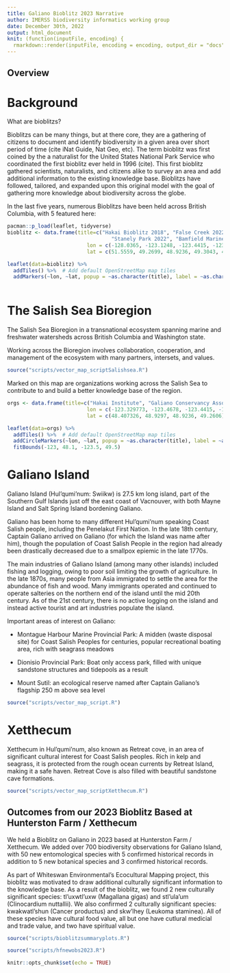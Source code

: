 ```yaml
---
title: Galiano Bioblitz 2023 Narrative
author: IMERSS biodiversity informatics working group
date: December 30th, 2022
output: html_document
knit: (function(inputFile, encoding) {
  rmarkdown::render(inputFile, encoding = encoding, output_dir = "docs") })
---
```

## Overview

# Background 

What are bioblitzs?

Bioblitzs can be many things, but at there core, they are a gathering of citizens to document and identify biodiversity in a given area over short period of time (cite iNat Guide, Nat Geo, etc). The term bioblitz was first coined by the a naturalist for the United States National Park Service who coordinated the first bioblitz ever held in 1996 (cite). This first bioblitz gathered scientists, naturalists, and citizens alike to survey an area and add additional information to the existing knowledge base. Bioblitzs have followed, tailored, and expanded upon this original model with the goal of gathering more knowledge about biodiversity across the globe.

In the last five years, numerous Bioblitzs have been held across British Columbia, with 5 featured here:


```r
pacman::p_load(leaflet, tidyverse)
bioblitz <- data.frame(title=c("Hakai Bioblitz 2018", "False Creek 2022", "Galiano Island 2019, 2023", 
                                  "Stanely Park 2022", "Bamfield Marine Sciences Centre 2022"), 
                          lon = c(-128.0365, -123.1248, -123.4415, -123.1443, -125.1428), 
                          lat = c(51.5559, 49.2699, 48.9236, 49.3043, 48.8333))

leaflet(data=bioblitz) %>%
  addTiles() %>%  # Add default OpenStreetMap map tiles
  addMarkers(~lon, ~lat, popup = ~as.character(title), label = ~as.character(title))
  
```

# The Salish Sea Bioregion

The Salish Sea Bioregion in a transnational ecosystem spanning marine and freshwater watersheds across British Columbia and Washington state.

Working across the Bioregion involves collaboration, cooperation, and management of the ecosystem with many partners, intersets, and values. 


```r
source("scripts/vector_map_scriptSalishsea.R")
```

Marked on this map are organizations working across the Salish Sea to contribute to and build a better knowledge base of the region. 

```r
orgs <- data.frame(title=c("Hakai Institute", "Galiano Conservancy Association", "Institute for Multidisciplinary Ecological Research in the Salish Sea", "University of British Columbia"), 
                          lon = c(-123.329773, -123.4678, -123.4415, -123.2460), 
                          lat = c(48.407326, 48.9297, 48.9236, 49.2606))

leaflet(data=orgs) %>%
  addTiles() %>%  # Add default OpenStreetMap map tiles
  addCircleMarkers(~lon, ~lat, popup = ~as.character(title), label = ~as.character(title), stroke=TRUE,  color="#414487FF", opacity=0.8, fill=TRUE,  fillColor="#414487FF", fillOpacity=0.5, weight=1, ) %>%
  fitBounds(-123, 48.1, -123.5, 49.5)
```

# Galiano Island

Galiano Island (Hul'qumi'num: Swiikw) is 27.5 km long island, part of the Southern Gulf Islands just off the east coast of Vacnouver, with both Mayne Island and Salt Spring Island bordening Galiano. 

Galiano has been home to many different Hul'qumi'num speaking Coast Salish people, including the Penelakut First Nation. In the late 18th century, Captain Galiano arrived on Galiano (for which the Island was name after him), though the population of Coast Salish People in the region had already been drastically decreased due to a smallpox epiemic in the late 1770s. 

The main industries of Galiano Island (among many other islands) included fishing and logging, owing to poor soil limiting the growth of agriculture. In the late 1870s, many people from Asia immigrated to settle the area for the abundance of fish and wood. Many immigrants operated and continued to operate salteries on the northern end of the island until the mid 20th century. As of the 21st century, there is no active logging on the island and instead active tourist and art industries populate the island. 

Important areas of interest on Galiano:

* Montague Harbour Marine Provincial Park: A midden (waste disposal site) for Coast Salish Peoples for centuries, popular recreational boating area, rich with seagrass meadows

* Dionisio Provincial Park: Boat only access park, filled with unique sandstone structures and tidepools as a result 

* Mount Sutil: an ecological reserve named after Captain Galiano's flagship 250 m above sea level




```r
source("scripts/vector_map_script.R")
```


# Xetthecum


Xetthecum in Hul'qumi'num, also known as Retreat cove, in an area of significant cultural interest for Coast Salish peoples. Rich in kelp and seagrass, it is protected from the rough ocean currents by Retreat Island, making it a safe haven. Retreat Cove is also filled with beautiful sandstone cave formations. 

```r
source("scripts/vector_map_scriptXetthecum.R")
```

## Outcomes from our 2023 Bioblitz Based at Hunterston Farm / Xetthecum 

We held a Bioblitz on Galiano in 2023 based at Hunterston Farm / Xetthecum. We added over 700 biodiversity observations for Galiano Island, with 50 new entomological species with 5 confirmed historical records in addition to 5 new botanical species and 3 confirmed historical records. 

As part of Whiteswan Environmental's Ecocultural Mapping project, this bioblitz was motivated to draw additional culturally significant information to the knowledge base. As a result of the bioblitz, we found 2 new culturally significant species: tl'uxwtl'uxw (Magallana gigas) and stl'ula'um (Clinocardium nuttallii). We also confirmed 2 culturally significant species: kwakwatl'shun (Cancer productus) and skw'lhey (Leukoma staminea). All of these species have cultural food value, all but one have cutlural medicial and trade value, and two have spiritual value. 



```r
source("scripts/bioblitzsummaryplots.R")
```



```r
source("scripts/hfnewobs2023.R")
```





```r
knitr::opts_chunk$set(echo = TRUE)
```
